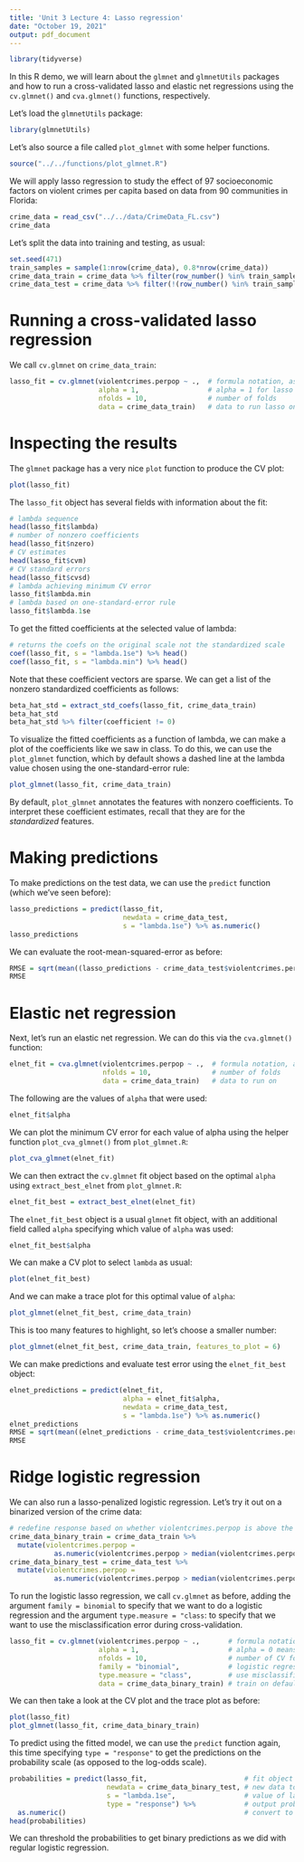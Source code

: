 ```yaml
---
title: 'Unit 3 Lecture 4: Lasso regression'
date: "October 19, 2021"
output: pdf_document
---
```


```r
library(tidyverse)
```


In this R demo, we will learn about the `glmnet` and `glmnetUtils` packages and how to run a cross-validated lasso and elastic net regressions using the `cv.glmnet()` and `cva.glmnet()` functions, respectively. 

Let's load the `glmnetUtils` package:
```r
library(glmnetUtils)
```

Let's also source a file called `plot_glmnet` with some helper functions.
```r
source("../../functions/plot_glmnet.R")
```

We will apply lasso regression to study the effect of 97 socioeconomic factors on violent crimes per capita based on data from 90 communities in Florida:
```r
crime_data = read_csv("../../data/CrimeData_FL.csv")
crime_data
```

Let's split the data into training and testing, as usual:
```r
set.seed(471)
train_samples = sample(1:nrow(crime_data), 0.8*nrow(crime_data))
crime_data_train = crime_data %>% filter(row_number() %in% train_samples)
crime_data_test = crime_data %>% filter(!(row_number() %in% train_samples))
```

# Running a cross-validated lasso regression

We call `cv.glmnet` on `crime_data_train`:
```r
lasso_fit = cv.glmnet(violentcrimes.perpop ~ .,  # formula notation, as usual
                      alpha = 1,                 # alpha = 1 for lasso
                      nfolds = 10,               # number of folds
                      data = crime_data_train)   # data to run lasso on
```

# Inspecting the results

The `glmnet` package has a very nice `plot` function to produce the CV plot:
```r
plot(lasso_fit)
```

The `lasso_fit` object has several fields with information about the fit:
```r
# lambda sequence
head(lasso_fit$lambda)
# number of nonzero coefficients
head(lasso_fit$nzero)
# CV estimates
head(lasso_fit$cvm)
# CV standard errors
head(lasso_fit$cvsd)
# lambda achieving minimum CV error
lasso_fit$lambda.min
# lambda based on one-standard-error rule
lasso_fit$lambda.1se
```

To get the fitted coefficients at the selected value of lambda:
```r
# returns the coefs on the original scale not the standardized scale
coef(lasso_fit, s = "lambda.1se") %>% head()
coef(lasso_fit, s = "lambda.min") %>% head()
```
Note that these coefficient vectors are sparse. We can get a list of the nonzero standardized coefficients as follows:
```r
beta_hat_std = extract_std_coefs(lasso_fit, crime_data_train)
beta_hat_std
beta_hat_std %>% filter(coefficient != 0)
```

To visualize the fitted coefficients as a function of lambda, we can make a plot of the coefficients like we saw in class. To do this, we can use the `plot_glmnet` function, which by default shows a dashed line at the lambda value chosen using the one-standard-error rule:
```r
plot_glmnet(lasso_fit, crime_data_train)
```

By default, `plot_glmnet` annotates the features with nonzero coefficients. To interpret these coefficient estimates, recall that they are for the *standardized* features.

# Making predictions

To make predictions on the test data, we can use the `predict` function (which we've seen before):
```r
lasso_predictions = predict(lasso_fit, 
                            newdata = crime_data_test,
                            s = "lambda.1se") %>% as.numeric()
lasso_predictions
```
We can evaluate the root-mean-squared-error as before:
```r
RMSE = sqrt(mean((lasso_predictions - crime_data_test$violentcrimes.perpop)^2))
RMSE
```

# Elastic net regression

Next, let's run an elastic net regression. We can do this via the `cva.glmnet()` function:
```r
elnet_fit = cva.glmnet(violentcrimes.perpop ~ .,  # formula notation, as usual
                       nfolds = 10,               # number of folds
                       data = crime_data_train)   # data to run on
```

The following are the values of `alpha` that were used:
```r
elnet_fit$alpha
```

We can plot the minimum CV error for each value of alpha using the helper function `plot_cva_glmnet()` from `plot_glmnet.R`:
```r
plot_cva_glmnet(elnet_fit)
```

We can then extract the `cv.glmnet` fit object based on the optimal `alpha` using `extract_best_elnet` from `plot_glmnet.R`:
```r
elnet_fit_best = extract_best_elnet(elnet_fit)
```

The `elnet_fit_best` object is a usual `glmnet` fit object, with an additional field called `alpha` specifying which value of `alpha` was used:
```r
elnet_fit_best$alpha
```

We can make a CV plot to select `lambda` as usual:
```r
plot(elnet_fit_best)
```

And we can make a trace plot for this optimal value of `alpha`:
```r
plot_glmnet(elnet_fit_best, crime_data_train)
```

This is too many features to highlight, so let's choose a smaller number:
```r
plot_glmnet(elnet_fit_best, crime_data_train, features_to_plot = 6)
```

We can make predictions and evaluate test error using the `elnet_fit_best` object:
```r
elnet_predictions = predict(elnet_fit, 
                            alpha = elnet_fit$alpha,
                            newdata = crime_data_test,
                            s = "lambda.1se") %>% as.numeric()
elnet_predictions
RMSE = sqrt(mean((elnet_predictions - crime_data_test$violentcrimes.perpop)^2))
RMSE
```

# Ridge logistic regression

We can also run a lasso-penalized logistic regression. Let's try it out on a binarized version of the crime data:
```r
# redefine response based on whether violentcrimes.perpop is above the median
crime_data_binary_train = crime_data_train %>%
  mutate(violentcrimes.perpop = 
           as.numeric(violentcrimes.perpop > median(violentcrimes.perpop)))
crime_data_binary_test = crime_data_test %>%
  mutate(violentcrimes.perpop = 
           as.numeric(violentcrimes.perpop > median(violentcrimes.perpop)))
```

To run the logistic lasso regression, we call `cv.glmnet` as before, adding the argument `family = binomial` to specify that we want to do a logistic regression and the argument `type.measure = "class`: to specify that we want to use the misclassification error during cross-validation.
```r
lasso_fit = cv.glmnet(violentcrimes.perpop ~ .,       # formula notation, as usual
                      alpha = 1,                      # alpha = 0 means lasso
                      nfolds = 10,                    # number of CV folds
                      family = "binomial",            # logistic regression
                      type.measure = "class",         # use misclassification error
                      data = crime_data_binary_train) # train on default_train data
```

We can then take a look at the CV plot and the trace plot as before:
```r
plot(lasso_fit)
plot_glmnet(lasso_fit, crime_data_binary_train)
```

To predict using the fitted model, we can use the `predict` function again, this time specifying `type = "response"` to get the predictions on the probability scale (as opposed to the log-odds scale).
```r
probabilities = predict(lasso_fit,                        # fit object
                        newdata = crime_data_binary_test, # new data to test on
                        s = "lambda.1se",                 # value of lambda to use
                        type = "response") %>%            # output probabilities
  as.numeric()                                            # convert to vector
head(probabilities)
```

We can threshold the probabilities to get binary predictions as we did with regular logistic regression.